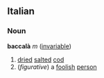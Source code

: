 ==Italian==
===Noun===
'''baccalà''' ''m'' ([[invariable]])
# [[dried]] [[salt]]ed [[cod]]
# (''figurative'') a [[foolish]] [[person]]